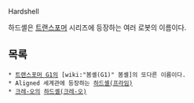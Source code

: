 Hardshell

하드셸은 [[트랜스포머]] 시리즈에 등장하는 여러 로봇의 이름이다.

== 목록 ==
 * [[트랜스포머 G1]]의 [wiki:"봄셸(G1)" 봄셸]의 또다른 이름이다.
 * Aligned 세계관에 등장하는 [[하드셸(프라임)]]
 * [[크레-오]]의 [[하드셸(크레-오)]]
